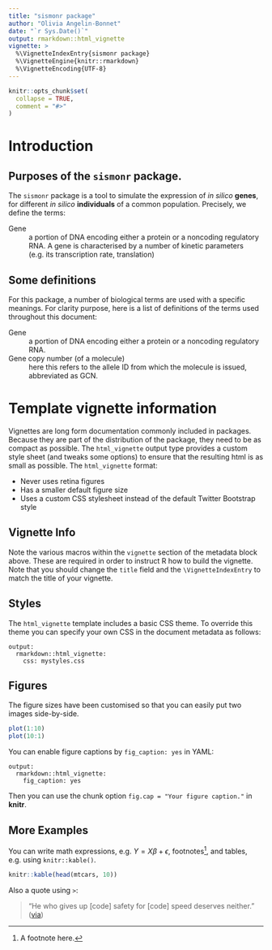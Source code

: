 ```yaml
---
title: "sismonr package"
author: "Olivia Angelin-Bonnet"
date: "`r Sys.Date()`"
output: rmarkdown::html_vignette
vignette: >
  %\VignetteIndexEntry{sismonr package}
  %\VignetteEngine{knitr::rmarkdown}
  %\VignetteEncoding{UTF-8}
---
```


```r
knitr::opts_chunk$set(
  collapse = TRUE,
  comment = "#>"
)
```

# Introduction

## Purposes of the `sismonr` package.

The `sismonr` package is a tool to simulate the expression of *in silico* **genes**, for different *in silico* **individuals** of a common population. Precisely, we define the terms:

Gene
  : a portion of DNA encoding either a protein or a noncoding regulatory RNA. A gene is characterised by a number of kinetic parameters (e.g. its transcription rate, translation)

## Some definitions

For this package, a number of biological terms are used with a specific meanings. For clarity purpose, here is a list of definitions of the terms used throughout this document:

Gene
  : a portion of DNA encoding either a protein or a noncoding regulatory RNA.
  
Gene copy number (of a molecule)
  : here this refers to the allele ID from which the molecule is issued, abbreviated as GCN. 

# Template vignette information
Vignettes are long form documentation commonly included in packages. Because they are part of the distribution of the package, they need to be as compact as possible. The `html_vignette` output type provides a custom style sheet (and tweaks some options) to ensure that the resulting html is as small as possible. The `html_vignette` format:

- Never uses retina figures
- Has a smaller default figure size
- Uses a custom CSS stylesheet instead of the default Twitter Bootstrap style

## Vignette Info

Note the various macros within the `vignette` section of the metadata block above. These are required in order to instruct R how to build the vignette. Note that you should change the `title` field and the `\VignetteIndexEntry` to match the title of your vignette.

## Styles

The `html_vignette` template includes a basic CSS theme. To override this theme you can specify your own CSS in the document metadata as follows:

    output: 
      rmarkdown::html_vignette:
        css: mystyles.css

## Figures

The figure sizes have been customised so that you can easily put two images side-by-side. 

```r
plot(1:10)
plot(10:1)
```

You can enable figure captions by `fig_caption: yes` in YAML:

    output:
      rmarkdown::html_vignette:
        fig_caption: yes

Then you can use the chunk option `fig.cap = "Your figure caption."` in **knitr**.

## More Examples

You can write math expressions, e.g. $Y = X\beta + \epsilon$, footnotes^[A footnote here.], and tables, e.g. using `knitr::kable()`.

```r
knitr::kable(head(mtcars, 10))
```

Also a quote using `>`:

> "He who gives up [code] safety for [code] speed deserves neither."
([via](https://twitter.com/hadleywickham/status/504368538874703872))
